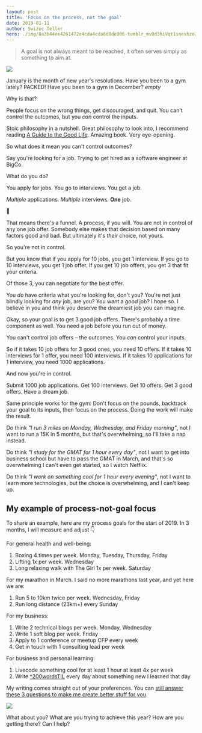 ```yaml
---
layout: post
title: 'Focus on the process, not the goal'
date: 2019-01-11
author: Swizec Teller
hero: ./img/8a3b44ee4261472e4cda4cda6d0de006-tumblr_mv0d3hiVqt1snexhzo1_1280.png
---
```

> A goal is not always meant to be reached, it often serves simply as something to aim at.



![](./img/8a3b44ee4261472e4cda4cda6d0de006-tumblr_mv0d3hiVqt1snexhzo1_1280.png)



January is the month of new year's resolutions. Have you been to a gym lately? PACKED! Have you been to a gym in December? _empty_



Why is that?



People focus on the wrong things, get discouraged, and quit. You can't control the outcomes, but you _can_ control the inputs.



Stoic philosophy in a nutshell. Great philosophy to look into, I recommend reading [A Guide to the Good Life](https://amzn.to/2H6t6g3). Amazing book. Very eye-opening.



So what does it mean you can't control outcomes?



Say you're looking for a job. Trying to get hired as a software engineer at BigCo.



What do you do?



You apply for jobs. You go to interviews. You get a job.



_Multiple_ applications. _Multiple_ interviews. **One** job.



🤔



That means there's a funnel. A process, if you will. You are not in control of any one job offer. Somebody else makes that decision based on many factors good and bad. But ultimately it's _their_ choice, not yours.



So you're not in control.



But you know that if you apply for 10 jobs, you get 1 interview. If you go to 10 interviews, you get 1 job offer. If you get 10 job offers, you get 3 that fit your criteria.



Of those 3, you can negotiate for the best offer.



You _do_ have criteria what you're looking for, don't you? You're not just blindly looking for _any_ job, are you? You want a _good_ job? I hope so. I believe in you and think you deserve the dreamiest job you can imagine.



Okay, so your goal is to get 3 good job offers. There's probably a time component as well. You need a job before you run out of money.



You can't control job offers – the outcomes. You _can_ control your inputs.



So if it takes 10 job offers for 3 good ones, you need 10 offers. If it takes 10 interviews for 1 offer, you need 100 interviews. If it takes 10 applications for 1 interview, you need 1000 applications.



And now you're in control.



Submit 1000 job applications. Get 100 interviews. Get 10 offers. Get 3 good offers. Have a dream job.



Same principle works for the gym: Don't focus on the pounds, backtrack your goal to its inputs, then focus on the process. Doing the work will make the result.



Do think _"I run 3 miles on Monday, Wednesday, and Friday morning"_, not I want to run a 15K in 5 months, but that's overwhelming, so I'll take a nap instead.



Do think _"I study for the GMAT for 1 hour every day"_, not I want to get into business school but have to pass the GMAT in March, and that's so overwhelming I can't even get started, so I watch Netflix.



Do think _"I work on something cool for 1 hour every evening"_, not I want to learn more technologies, but the choice is overwhelming, and I can't keep up.



## My example of process-not-goal focus



To share an example, here are my process goals for the start of 2019. In 3 months, I will measure and adjust 👇



For general health and well-being:



1. Boxing 4 times per week. Monday, Tuesday, Thursday, Friday
2. Lifting 1x per week. Wednesday
3. Long relaxing walk with The Girl 1x per week. Saturday



For my marathon in March. I said no more marathons last year, and yet here we are:



1. Run 5 to 10km twice per week. Wednesday, Friday
2. Run long distance (23km+) every Sunday



For my business:



1. Write 2 technical blogs per week. Monday, Wednesday
2. Write 1 soft blog per week. Friday
3. Apply to 1 conference or meetup CFP every week
4. Get in touch with 1 consulting lead per week



For business and personal learning:



1. Livecode something cool for at least 1 hour at least 4x per week
2. Write [^200wordsTIL](https://twitter.com/hashtag/200wordsTIL?src=hash) every day about something new I learned that day



My writing comes straight out of your preferences. You can [still answer these 3 questions to make me create better stuff for you](https://swizecteller.typeform.com/to/GQP8T6).



![](./img/blog-wp-content-uploads-2019-01-CleanShot_2019-01-11_at_08.41.36@2x.png)



What about you? What are you trying to achieve this year? How are you getting there? Can I help?